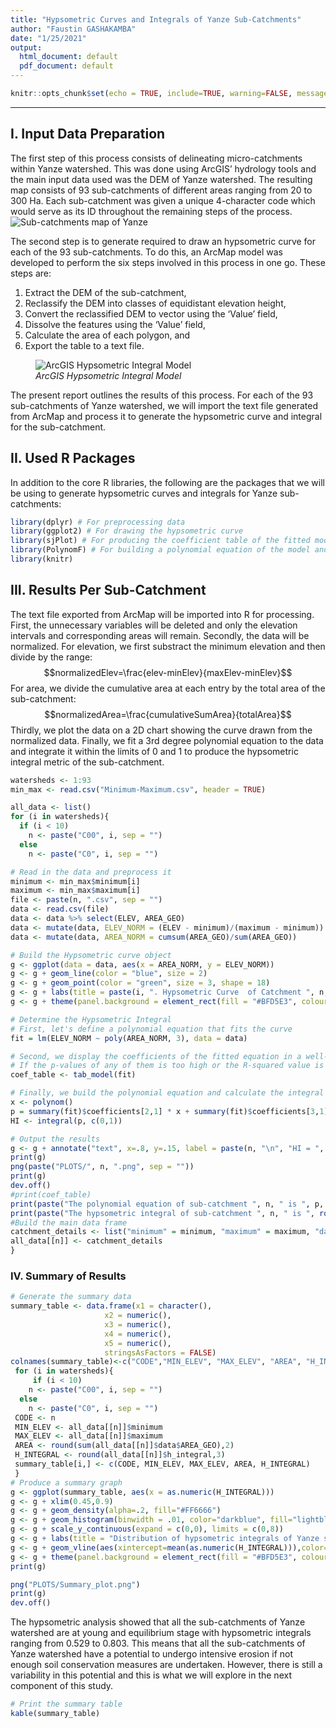 ```yaml
---
title: "Hypsometric Curves and Integrals of Yanze Sub-Catchments"
author: "Faustin GASHAKAMBA"
date: "1/25/2021"
output:
  html_document: default
  pdf_document: default
---
```


```r
knitr::opts_chunk$set(echo = TRUE, include=TRUE, warning=FALSE, message=FALSE)
```
***
## I. Input Data Preparation

The first step of this process consists of delineating micro-catchments within Yanze watershed. This was done using ArcGIS’ hydrology tools and the main input data used was the DEM of Yanze watershed. The resulting map consists of 93 sub-catchments of different areas ranging from 20 to 300 Ha. Each sub-catchment was given a unique 4-character code which would serve as its ID throughout the remaining steps of the process.
![*Sub-catchments map of Yanze*](Subwatershed_map.jpg)

The second step is to generate required to draw an hypsometric curve for each of the 93 sub-catchments. To do this, an ArcMap model was developed to perform the six steps involved in this process in one go. These steps are:

1. Extract the DEM of the sub-catchment, 
2. Reclassify the DEM into classes of equidistant elevation height, 
3. Convert the reclassified DEM to vector using the ‘Value’ field, 
4. Dissolve the features using the ‘Value’ field, 
5. Calculate the area of each polygon, and
6. Export the table to a text file. 

![*ArcGIS Hypsometric Integral Model*](Hypsometric_Model_Graphic.png)

The present report outlines the results of this process. For each of the 93 sub-catchments of Yanze watershed, we will import the text file generated from ArcMap and process it to generate the hypsometric curve and integral for the sub-catchment. 

## II. Used R Packages

In addition to the core R libraries, the following are the packages that we will be using to generate hypsometric curves and integrals for Yanze sub-catchments:

```r
library(dplyr) # For preprocessing data
library(ggplot2) # For drawing the hypsometric curve
library(sjPlot) # For producing the coefficient table of the fitted model
library(PolynomF) # For building a polynomial equation of the model and integrating it
library(knitr)
```

## III. Results Per Sub-Catchment

The text file exported from ArcMap will be imported into R for  processing. First, the unnecessary variables will be deleted and only the elevation intervals and corresponding areas will remain. Secondly, the data will be normalized. For elevation, we first substract the minimum elevation and then divide by the range:
$$normalizedElev=\frac{elev-minElev}{maxElev-minElev}$$
For area, we divide the cumulative area at each entry by the total area of the sub-catchment:
$$normalizedArea=\frac{cumulativeSumArea}{totalArea}$$ 
Thirdly, we plot the data on a 2D chart showing the curve drawn from the normalized data. Finally, we fit a 3rd degree polynomial equation to the data and integrate it within the limits of 0 and 1 to produce the hypsometric integral metric of the sub-catchment.

```r
watersheds <- 1:93
min_max <- read.csv("Minimum-Maximum.csv", header = TRUE)

all_data <- list()
for (i in watersheds){
  if (i < 10)
    n <- paste("C00", i, sep = "")
  else
    n <- paste("C0", i, sep = "")

# Read in the data and preprocess it
minimum <- min_max$minimum[i]
maximum <- min_max$maximum[i]
file <- paste(n, ".csv", sep = "")
data <- read.csv(file)
data <- data %>% select(ELEV, AREA_GEO)
data <- mutate(data, ELEV_NORM = (ELEV - minimum)/(maximum - minimum))
data <- mutate(data, AREA_NORM = cumsum(AREA_GEO)/sum(AREA_GEO))

# Build the Hypsometric curve object
g <- ggplot(data = data, aes(x = AREA_NORM, y = ELEV_NORM)) 
g <- g + geom_line(color = "blue", size = 2) 
g <- g + geom_point(color = "green", size = 3, shape = 18)
g <- g + labs(title = paste(i, ". Hypsometric Curve  of Catchment ", n, sep = ""), x = "% of Relative Area",  y = "% of Relative Elevation") 
g <- g + theme(panel.background = element_rect(fill = "#BFD5E3", colour = "#6D9EC1", size = 2, linetype = "solid"), panel.grid.major = element_line(size = 0.5, linetype = 'solid',colour = "white"), panel.grid.minor = element_line(size = 0.25, linetype = 'solid', colour = "white"))

# Determine the Hypsometric Integral
# First, let's define a polynomial equation that fits the curve
fit = lm(ELEV_NORM ~ poly(AREA_NORM, 3), data = data)

# Second, we display the coefficients of the fitted equation in a well-formatted table
# If the p-values of any of them is too high or the R-squared value is too low, then a better model will need to be fitted
coef_table <- tab_model(fit)

# Finally, we build the polynomial equation and calculate the integral
x <- polynom()
p = summary(fit)$coefficients[2,1] * x + summary(fit)$coefficients[3,1] * x^2 + summary(fit)$coefficients[4,1] * x^3
HI <- integral(p, c(0,1))

# Output the results
g <- g + annotate("text", x=.8, y=.15, label = paste(n, "\n", "HI = ", round(HI,3), sep = ""), color="blue", fontface="bold")
print(g)
png(paste("PLOTS/", n, ".png", sep = ""))
print(g)
dev.off()
#print(coef_table)
print(paste("The polynomial equation of sub-catchment ", n, " is ", p, sep = ""))
print(paste("The hypsometric integral of sub-catchment ", n, " is ", round(HI, 3), sep = ""))
#Build the main data frame
catchment_details <- list("minimum" = minimum, "maximum" = maximum, "data" = data, "equation" = p, "h_integral" = HI)
all_data[[n]] <- catchment_details
}
```

### IV. Summary of Results

```r
# Generate the summary data
summary_table <- data.frame(x1 = character(), 
                     x2 = numeric(),
                     x3 = numeric(),
                     x4 = numeric(),
                     x5 = numeric(),
                     stringsAsFactors = FALSE)
colnames(summary_table)<-c("CODE","MIN_ELEV", "MAX_ELEV", "AREA", "H_INTEGRAL")
 for (i in watersheds){
     if (i < 10)
    n <- paste("C00", i, sep = "")
  else
    n <- paste("C0", i, sep = "")
 CODE <- n
 MIN_ELEV <- all_data[[n]]$minimum
 MAX_ELEV <- all_data[[n]]$maximum
 AREA <- round(sum(all_data[[n]]$data$AREA_GEO),2)
 H_INTEGRAL <- round(all_data[[n]]$h_integral,3)
 summary_table[i,] <- c(CODE, MIN_ELEV, MAX_ELEV, AREA, H_INTEGRAL)
 }
# Produce a summary graph
g <- ggplot(summary_table, aes(x = as.numeric(H_INTEGRAL)))
g <- g + xlim(0.45,0.9)
g <- g + geom_density(alpha=.2, fill="#FF6666")
g <- g + geom_histogram(binwidth = .01, color="darkblue", fill="lightblue")
g <- g + scale_y_continuous(expand = c(0,0), limits = c(0,8)) 
g <- g + labs(title = "Distribution of hypsometric integrals of Yanze sub-catchments", x = "Hypsometric integral", y = "Count of sub-catchments")
g <- g + geom_vline(aes(xintercept=mean(as.numeric(H_INTEGRAL))),color="blue", size = 2)
g <- g + theme(panel.background = element_rect(fill = "#BFD5E3", colour = "#6D9EC1", size = 2, linetype = "solid"), panel.grid.major = element_line(size = 0.5, linetype = 'solid',colour = "white"), panel.grid.minor = element_line(size = 0.25, linetype = 'solid', colour = "white"))
print(g)
```
```r
png("PLOTS/Summary_plot.png")
print(g)
dev.off()
```

The hypsometric analysis showed that all the sub-catchments of Yanze watershed are at young and equilibrium stage with hypsometric integrals
ranging from 0.529 to 0.803.
This means that all the sub-catchments of Yanze watershed  have  a potential to undergo intensive erosion if not enough soil conservation measures are undertaken. However, there is still a variability in this potential and this is what we will explore in the next component of this study.

```r
# Print the summary table
kable(summary_table)
```

